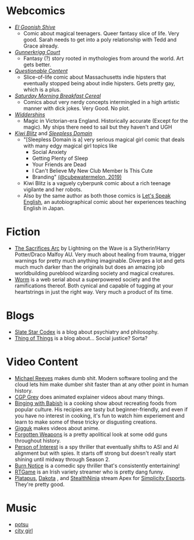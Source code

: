 # Webcomics
- *[El Goonish Shive](https://egscomics.com/)*
	- Comic about magical teenagers. Queer fantasy slice of life. Very good. 
	Sarah needs to get into a poly relationship with Tedd and Grace already.
- *[Gunnerkrigg Court](https://gunnerkrigg.com/)*
	- Fantasy (?) story rooted in mythologies from around the world. Art
	gets better.
- *[Questionable Content](https://questionablecontent.net/)*
	- Slice-of-life comic about Massachusetts indie hipsters that eventually stopped
	being about indie hipsters. Gets pretty gay, which is a plus.
- *[Saturday Morning Breakfast Cereal](https://smbc-comics.com)*
	- Comics about very nerdy concepts intermingled in a high artistic manner with
	dick jokes. Very Good. No plot.
- *[Widdershins](https://https://widdershinscomic.com/)*
	- Magic in Victorian-era England. Historically accurate (Except for the magic).
	My ships there need to sail but they haven't and UGH
- *[Kiwi Blitz](http://kiwiblitz.com/)* and *[Sleepless Domain](http://www.sleeplessdomain.com/)*
	- "[Sleepless Domain is a] very serious magical girl comic that deals with many edgy magical girl topics like
		- Social Anxiety
		- Getting Plenty of Sleep
		- Your Friends are Dead
		- I Can't Believe My New Club Member Is This Cute
		- Branding" 
			[(@cubewatermelon, 2019)](https://twitter.com/cubewatermelon/status/1148739026238787584)
	- Kiwi Blitz is a vaguely cyberpunk comic about a rich teenage vigilante and her 
	robots.
	- Also by the same author as both those comics is [Let's Speak English](https://marycagle.com/), an autobiographical comic about her experiences
	teaching English in Japan.

# Fiction
- [The Sacrifices Arc](http://lightning.ffstories.net/fanfiction.php) by Lightning on the 
Wave is a Slytherin!Harry Potter/Draco Malfoy AU. Very much about healing from trauma, 
trigger warnings for pretty much anything imaginable. Diverges a lot and gets much much 
darker than the originals but does an amazing job worldbuilding pureblood wizarding 
society and magical creatures.
- [Worm](https://parahumans.wordpress.com/) is a web serial about a superpowered society
and the ramifications thereof. Both cynical and capable of tugging at your heartstrings in just the right way. Very much a product of its time.

# Blogs
- [Slate Star Codex](https://slatestarcodex.com/) is a blog about psychiatry and philosophy.
- [Thing of Things](https://thingofthings.com/) is a blog about... Social justice? Sorta?


# Video Content
- [Michael Reeves](https://www.youtube.com/channel/UCtHaxi4GTYDpJgMSGy7AeSw) makes dumb
shit. Modern software tooling and the cloud lets him make dumber shit faster than at any 
other point in human history.
- [CGP Grey](https://www.youtube.com/user/CGPGrey) does animated explainer videos about
many things.
- [Binging with Babish](https://www.youtube.com/channel/UCJHA_jMfCvEnv-3kRjTCQXw) is
a cooking show about recreating foods from popular culture. His recipies are tasty but
beginner-friendly, and even if you have no interest in cooking, it's fun to watch him
experiement and learn to make some of these tricky or disgusting creations.
- [Gigguk](https://www.youtube.com/channel/UC7dF9qfBMXrSlaaFFDvV_Yg) makes videos about
anime.
- [Forgotten Weapons](https://www.youtube.com/channel/UCrfKGpvbEQXcbe68dzXgJuA) is a
pretty apolitical look at some odd guns throughout history.
- [Person of Interest](https://www.imdb.com/title/tt1839578/) is a spy thriller that 
eventually shifts to ASI and AI alignment but with spies. It starts off strong but doesn't
really start shining until midway through Season 2.
- [Burn Notice](https://www.imdb.com/title/tt0810788/) is a comedic spy thriller that's 
consistently entertaining! 
- [RTGame](https://www.youtube.com/channel/UCRC6cNamj9tYAO6h_RXd5xA) is an Irish variety
streamer who is pretty dang funny. 
- [Platapus](https://www.twitch.tv/itme_platapus), [Dakota](https://www.twitch.tv/dakfps)
, and [StealthNinja](https://www.twitch.tv/stealthninjaow) stream Apex for 
[Simplicity Esports](https://ggsimplicity.com/). They're pretty good.

# Music
- [potsu](https://twitter.com/potsubeats)
- [city girl](https://www.youtube.com/channel/UC382H9j5oXUeJqcBSpzusPQ)